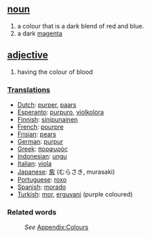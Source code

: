 ==[[noun]]==
#a colour that is a dark blend of red and blue. 
#a dark [[magenta]]
==[[adjective]]==
#having the colour of blood

===[[Translations]]===

*[[Dutch]]: [[purper]], [[paars]]
*[[Esperanto]]: [[purpuro]], [[violkolora]]
*[[Finnish]]: [[sinipunainen]]
*[[French]]: [[pourpre]]
*[[Frisian]]: [[pears]]
*[[German]]: [[purpur]]
*[[Greek]]: [[πορφυρός]]
*[[Indonesian]]: [[ungu]]
*[[Italian]]: [[viola]]
*[[Japanese]]: [[紫]] (むらさき, murasaki)
*[[Portuguese]]: [[roxo]]
*[[Spanish]]: [[morado]]
*[[Turkish]]: [[mor]], [[erguvani]] (purple coloured)

===Related words===
:''See'' [[Wiktionary_Appendix:Colours|Appendix:Colours]]